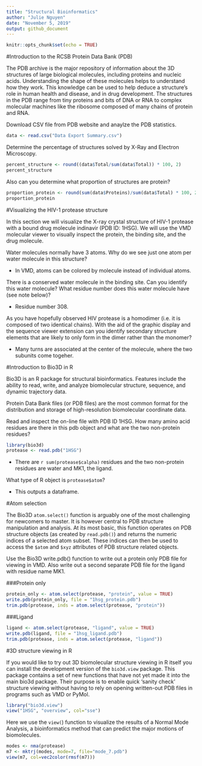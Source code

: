 ```yaml
---
title: "Structural Bioinformatics"
author: "Julie Nguyen"
date: "November 5, 2019"
output: github_document
---
```


```r
knitr::opts_chunk$set(echo = TRUE)
```

#Introduction to the RCSB Protein Data Bank (PDB)

The PDB archive is the major repository of information about the 3D structures of large
biological molecules, including proteins and nucleic acids. Understanding the shape of these molecules helps to understand how they work. This knowledge can be used to help deduce a structure's role in human health and disease, and in drug development. The structures in the PDB range from tiny proteins and bits of DNA or RNA to complex molecular machines like the ribosome composed of many chains of protein and RNA. 

Download CSV file from PDB website and anaylze the PDB statistics.
```r
data <- read.csv("Data Export Summary.csv")
```

Determine the percentage of structures solved by X-Ray and Electron Microscopy.
```r
percent_structure <- round((data$Total/sum(data$Total)) * 100, 2)
percent_structure
```

Also can you determine what proportion of structures are protein?
```r
proportion_protein <- round(sum(data$Proteins)/sum(data$Total) * 100, 2)
proportion_protein
```

#Visualizing the HIV-1 protease structure

In this section we will visualize the X-ray crystal structure of HIV-1 protease with a bound drug molecule indinavir (PDB ID: 1HSG). We will use the VMD molecular viewer to visually inspect the protein, the binding site, and the drug molecule.

Water molecules normally have 3 atoms. Why do we see just one atom per water molecule
in this structure?

* In VMD, atoms can be colored by molecule instead of individual atoms.

There is a conserved water molecule in the binding site. Can you identify this water
molecule? What residue number does this water molecule have (see note below)?

* Residue number 308.

As you have hopefully observed HIV protease is a homodimer (i.e. it is composed of two
identical chains). With the aid of the graphic display and the sequence viewer extension can you identify secondary structure elements that are likely to only form in the dimer rather than the monomer?

* Many turns are associated at the center of the molecule, where the two subunits come togeher.

#Introduction to Bio3D in R

Bio3D is an R package for structural bioinformatics. Features include the ability to read, write, and analyze biomolecular structure, sequence, and dynamic trajectory data.

Protein Data Bank files (or PDB files) are the most common format for the distribution and
storage of high-resolution biomolecular coordinate data.

Read and inspect the on-line file with PDB ID 1HSG. How many amino acid residues are there in this pdb object and what are the two non-protein residues?
```r
library(bio3d)
protease <- read.pdb("1HSG")

```

* There are `r sum(protease$calpha)` residues and the two non-protein residues are water and MK1, the ligand.

What type of R object is `protease$atom`?

* This outputs a dataframe.

#Atom selection

The Bio3D `atom.select()` function is arguably one of the most challenging for newcomers to master. It is however central to PDB structure manipulation and analysis. At its most basic, this function operates on PDB structure objects (as created by `read.pdb()`) and returns the numeric indices of a selected atom subset. These indices can then be used to access the `$atom` and `$xyz` attributes of PDB structure related objects.

Use the Bio3D write.pdb() function to write out a protein only PDB file for viewing in
VMD. Also write out a second separate PDB file for the ligand with residue name MK1.

###Protein only
```r
protein_only <- atom.select(protease, "protein", value = TRUE)
write.pdb(protein_only, file = "1hsg_protein.pdb")
trim.pdb(protease, inds = atom.select(protease, "protein"))
```

###Ligand
```r
ligand <- atom.select(protease, "ligand", value = TRUE)
write.pdb(ligand, file = "1hsg_ligand.pdb")
trim.pdb(protease, inds = atom.select(protease, "ligand"))
```

#3D structure viewing in R

If you would like to try out 3D biomolecular structure viewing in R itself you can install the development version of the `bio3d.view` package. This package contains a set of new functions that have not yet made it into the main bio3d package. Their purpose is to enable quick 'sanity check' structure viewing without having to rely on opening written-out PDB files in programs such as VMD or PyMol.
```r
library("bio3d.view")
view("1HSG", "overview", col="sse")
```

Here we use the `view(`) function to visualize the results of a Normal Mode Analysis, a bioinformatics method that can predict the major motions of biomolecules.
```r
modes <- nma(protease)
m7 <- mktrj(modes, mode=7, file="mode_7.pdb")
view(m7, col=vec2color(rmsf(m7)))
```
